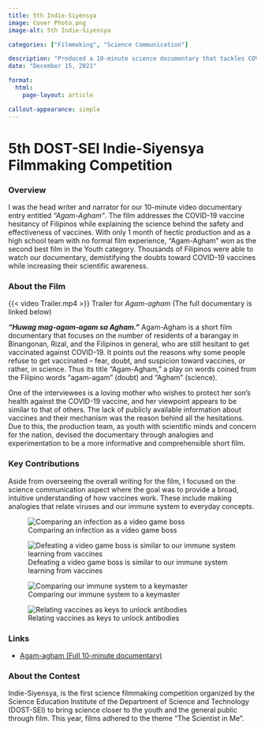 ```yaml
---
title: 5th Indie-Siyensya
image: Cover Photo.png
image-alt: 5th Indie-Siyensya

categories: ["Filmmaking", "Science Communication"]

description: "Produced a 10-minute science documentary that tackles COVID-19 vaccine hesitancy."
date: "December 15, 2021"

format: 
  html:
    page-layout: article

callout-appearance: simple
---
```


# 5th DOST-SEI Indie-Siyensya Filmmaking Competition

### Overview

I was the head writer and narrator for our 10-minute video documentary entry entitled *"Agam-Agham"*. The film addresses the COVID-19 vaccine hesitancy of Filipinos while explaining the science behind the safety and effectiveness of vaccines. With only 1 month of hectic production and as a high school team with no formal film experience, “Agam-Agham” won as the second best film in the Youth category. Thousands of Filipinos were able to watch our documentary, demistifying the doubts toward COVID-19 vaccines while increasing their scientific awareness.

### About the Film

{{< video Trailer.mp4 >}}
Trailer for *Agam-agham* (The full documentary is linked below)

***"Huwag mag-agam-agam sa Agham."*** Agam-Agham is a short film documentary that focuses on the number of residents of a barangay in Binangonan, Rizal, and the Filipinos in general, who are still hesitant to get vaccinated against COVID-19. It points out the reasons why some people refuse to get vaccinated – fear, doubt, and suspicion toward vaccines, or rather, in science. Thus its title “Agam-Agham,” a play on words coined from the Filipino words “agam-agam” (doubt) and “Agham” (science).

One of the interviewees is a loving mother who wishes to protect her son’s health against the COVID-19 vaccine, and her viewpoint appears to be similar to that of others. The lack of publicly available information about vaccines and their mechanism was the reason behind all the hesitations. Due to this, the production team, as youth with scientific minds and concern for the nation, devised the documentary through analogies and experimentation to be a more informative and comprehensible short film.

### Key Contributions

Aside from overseeing the overall writing for the film, I focused on the science communication aspect where the goal was to provide a broad, intuitive understanding of how vaccines work. These include making analogies that relate viruses and our immune system to everyday concepts.

::: {layout-ncol=2 layout-valign="top"}
![Comparing an infection as a video game boss](Game%20Analogy%201.png)

![Defeating a video game boss is similar to our immune system learning from vaccines](Game%20Analogy%202.png)

![Comparing our immune system to a keymaster](Key%20Analogy%201.png)

![Relating vaccines as keys to unlock antibodies](Key%20Analogy%202.png)
:::

### Links
- [Agam-agham (Full 10-minute documentary)](https://youtu.be/pWBcVgsS5Ps?si=kf05zlmr-Bjo7K1u)

### About the Contest

Indie-Siyensya, is the first science filmmaking competition organized by the Science Education Institute of the Department of Science and Technology (DOST-SEI) to bring science closer to the youth and the general public through film. This year, films adhered to the theme "The Scientist in Me".